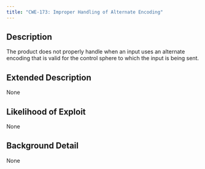 ```yaml
---
title: "CWE-173: Improper Handling of Alternate Encoding"
---
```


## Description
The product does not properly handle when an input uses an alternate encoding that is valid for the control sphere to which the input is being sent.

## Extended Description
None

## Likelihood of Exploit
None

## Background Detail
None
        